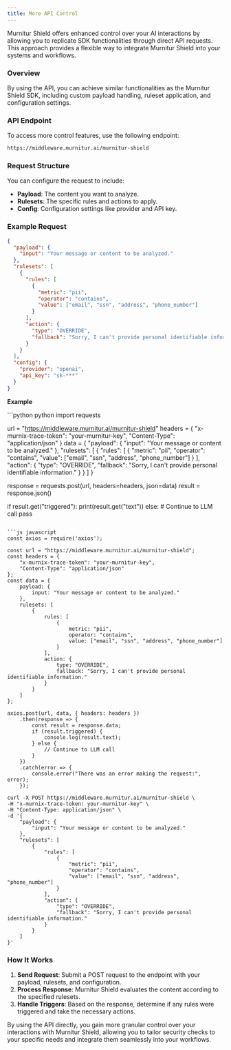 ```yaml
---
title: More API Control
---
```



Murnitur Shield offers enhanced control over your AI interactions by allowing you to replicate SDK functionalities through direct API requests. This approach provides a flexible way to integrate Murnitur Shield into your systems and workflows.

### Overview

By using the API, you can achieve similar functionalities as the Murnitur Shield SDK, including custom payload handling, ruleset application, and configuration settings.

### API Endpoint

To access more control features, use the following endpoint:

```bash
https://middleware.murnitur.ai/murnitur-shield
```

### Request Structure

You can configure the request to include:

- **Payload**: The content you want to analyze.
- **Rulesets**: The specific rules and actions to apply.
- **Config**: Configuration settings like provider and API key.

### Example Request


```json
{
  "payload": {
    "input": "Your message or content to be analyzed."
  },
  "rulesets": [
    {
      "rules": [
        {
          "metric": "pii",
          "operator": "contains",
          "value": ["email", "ssn", "address", "phone_number"]
        }
      ],
      "action": {
        "type": "OVERRIDE",
        "fallback": "Sorry, I can't provide personal identifiable information."
      }
    }
  ],
  "config": {
    "provider": "openai",
    "api_key": "sk-***"
  }
}
```

**Example**

<CodeGroup>
```python python
import requests

url = "https://middleware.murnitur.ai/murnitur-shield"
headers = {
    "x-murnix-trace-token": "your-murnitur-key",
    "Content-Type": "application/json"
}
data = {
    "payload": {
        "input": "Your message or content to be analyzed."
    },
    "rulesets": [
        {
            "rules": [
                {
                    "metric": "pii",
                    "operator": "contains",
                    "value": ["email", "ssn", "address", "phone_number"]
                }
            ],
            "action": {
                "type": "OVERRIDE",
                "fallback": "Sorry, I can't provide personal identifiable information."
            }
        }
    ]
}

response = requests.post(url, headers=headers, json=data)
result = response.json()

if result.get("triggered"):
    print(result.get("text"))
else:
    # Continue to LLM call
    pass
```

```js javascript
const axios = require('axios');

const url = "https://middleware.murnitur.ai/murnitur-shield";
const headers = {
    "x-murnix-trace-token": "your-murnitur-key",
    "Content-Type": "application/json"
};
const data = {
    payload: {
        input: "Your message or content to be analyzed."
    },
    rulesets: [
        {
            rules: [
                {
                    metric: "pii",
                    operator: "contains",
                    value: ["email", "ssn", "address", "phone_number"]
                }
            ],
            action: {
                type: "OVERRIDE",
                fallback: "Sorry, I can't provide personal identifiable information."
            }
        }
    ]
};

axios.post(url, data, { headers: headers })
    .then(response => {
        const result = response.data;
        if (result.triggered) {
            console.log(result.text);
        } else {
            // Continue to LLM call
        }
    })
    .catch(error => {
        console.error("There was an error making the request:", error);
    });
```

```curl cURL
curl -X POST https://middleware.murnitur.ai/murnitur-shield \
-H "x-murnix-trace-token: your-murnitur-key" \
-H "Content-Type: application/json" \
-d '{
    "payload": {
        "input": "Your message or content to be analyzed."
    },
    "rulesets": [
        {
            "rules": [
                {
                    "metric": "pii",
                    "operator": "contains",
                    "value": ["email", "ssn", "address", "phone_number"]
                }
            ],
            "action": {
                "type": "OVERRIDE",
                "fallback": "Sorry, I can't provide personal identifiable information."
            }
        }
    ]
}'
```

</CodeGroup>

### How It Works

1. **Send Request**: Submit a POST request to the endpoint with your payload, rulesets, and configuration.
2. **Process Response**: Murnitur Shield evaluates the content according to the specified rulesets.
3. **Handle Triggers**: Based on the response, determine if any rules were triggered and take the necessary actions.

By using the API directly, you gain more granular control over your interactions with Murnitur Shield, allowing you to tailor security checks to your specific needs and integrate them seamlessly into your workflows.